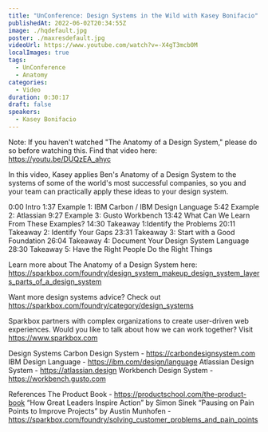 ```yaml
---
title: "UnConference: Design Systems in the Wild with Kasey Bonifacio"
publishedAt: 2022-06-02T20:34:55Z
image: ./hqdefault.jpg
poster: ./maxresdefault.jpg
videoUrl: https://www.youtube.com/watch?v=-X4gT3mcb0M
localImages: true
tags:
  - UnConference
  - Anatomy
categories:
  - Video
duration: 0:30:17
draft: false
speakers:
  - Kasey Bonifacio
---
```


Note: If you haven't watched "The Anatomy of a Design System," please do so before watching this. Find that video here: https://youtu.be/DUQzEA_ahyc

In this video, Kasey applies Ben's Anatomy of a Design System to the systems of some of the world's most successful companies, so you and your team can practically apply these ideas to your design system.

0:00 Intro
1:37 Example 1: IBM Carbon / IBM Design Language
5:42 Example 2: Atlassian
9:27 Example 3: Gusto Workbench
13:42 What Can We Learn From These Examples?
14:30 Takeaway 1:Identify the Problems
20:11 Takeaway 2: Identify Your Gaps
23:31 Takeaway 3: Start with a Good Foundation
26:04 Takeaway 4: Document Your Design System Language
28:30 Takeaway 5: Have the Right People Do the Right Things

Learn more about The Anatomy of a Design System here: https://sparkbox.com/foundry/design_system_makeup_design_system_layers_parts_of_a_design_system

Want more design systems advice? Check out https://sparkbox.com/foundry/category/design_systems

Sparkbox partners with complex organizations to create user-driven web experiences. Would you like to talk about how we can work together? Visit https://www.sparkbox.com

Design Systems
Carbon Design System - https://carbondesignsystem.com
IBM Design Language - https://ibm.com/design/language
Atlassian Design System - https://atlassian.design
Workbench Design System - https://workbench.gusto.com

References
The Product Book - https://productschool.com/the-product-book
“How Great Leaders Inspire Action” by Simon Sinek
“Pausing on Pain Points to Improve Projects” by Austin Munhofen - https://sparkbox.com/foundry/solving_customer_problems_and_pain_points
